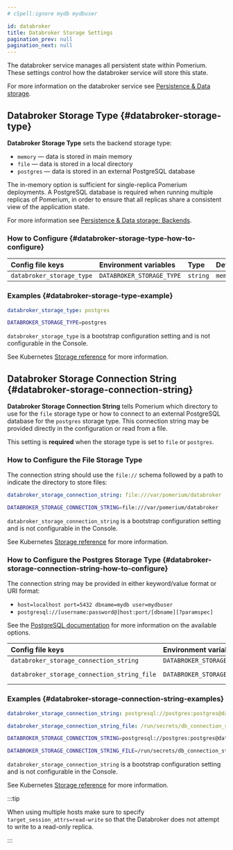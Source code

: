 ```yaml
---
# cSpell:ignore mydb mydbuser

id: databroker
title: Databroker Storage Settings
pagination_prev: null
pagination_next: null
---
```



The databroker service manages all persistent state within Pomerium. These settings control how the databroker service will store this state.

For more information on the databroker service see [Persistence & Data storage](/docs/internals/data-storage).

## Databroker Storage Type {#databroker-storage-type}

**Databroker Storage Type** sets the backend storage type:

- `memory` — data is stored in main memory
- `file` — data is stored in a local directory
- `postgres` — data is stored in an external PostgreSQL database

The in-memory option is sufficient for single-replica Pomerium deployments. A PostgreSQL database is required when running multiple replicas of Pomerium, in order to ensure that all replicas share a consistent view of the application state.

For more information see [Persistence & Data storage: Backends](/docs/internals/data-storage#backends).

### How to Configure {#databroker-storage-type-how-to-configure}

<Tabs>
<TabItem value="Core" label="Core">

| **Config file keys** | **Environment variables** | **Type** | **Default** |
| :-- | :-- | :-- | :-- |
| `databroker_storage_type` | `DATABROKER_STORAGE_TYPE` | `string` | `memory` |

### Examples {#databroker-storage-type-example}

```yaml
databroker_storage_type: postgres
```

```bash
DATABROKER_STORAGE_TYPE=postgres
```

</TabItem>
<TabItem value="Enterprise" label="Enterprise">

`databroker_storage_type` is a bootstrap configuration setting and is not configurable in the Console.

</TabItem>
<TabItem value="Kubernetes" label="Kubernetes">

See Kubernetes [Storage reference](/docs/deploy/k8s/reference#storage) for more information.

</TabItem>
</Tabs>

## Databroker Storage Connection String {#databroker-storage-connection-string}

**Databroker Storage Connection String** tells Pomerium which directory to use for the `file` storage type or how to connect to an external PostgreSQL database for the `postgres` storage type. This connection string may be provided directly in the configuration or read from a file.

This setting is **required** when the storage type is set to `file` or `postgres`.

### How to Configure the File Storage Type

The connection string should use the `file://` schema followed by a path to indicate the directory to store files:

<Tabs>
<TabItem value="Core" label="Core">

```yaml
databroker_storage_connection_string: file:///var/pomerium/databroker
```

```bash
DATABROKER_STORAGE_CONNECTION_STRING=file:///var/pomerium/databroker
```

</TabItem>
<TabItem value="Enterprise" label="Enterprise">

`databroker_storage_connection_string` is a bootstrap configuration setting and is not configurable in the Console.

</TabItem>
<TabItem value="Kubernetes" label="Kubernetes">

See Kubernetes [Storage reference](/docs/deploy/k8s/reference#storage) for more information.

</TabItem>
</Tabs>

### How to Configure the Postgres Storage Type {#databroker-storage-connection-string-how-to-configure}

The connection string may be provided in either keyword/value format or URI format:

- `host=localhost port=5432 dbname=mydb user=mydbuser`
- `postgresql://[username:password@]host:port/[dbname][?paramspec]`

See the [PostgreSQL documentation](https://www.postgresql.org/docs/current/libpq-connect.html#LIBPQ-CONNSTRING) for more information on the available options.

<Tabs>
<TabItem value="Core" label="Core">

| **Config file keys** | **Environment variables** | **Type** |
| :-- | :-- | :-- |
| `databroker_storage_connection_string` | `DATABROKER_STORAGE_CONNECTION_STRING` | `string` |
| `databroker_storage_connection_string_file` | `DATABROKER_STORAGE_CONNECTION_STRING_FILE` | `string` (file path) |

### Examples {#databroker-storage-connection-string-examples}

```yaml
databroker_storage_connection_string: postgresql://postgres:postgres@database/postgres?sslmode=disable
```

```yaml
databroker_storage_connection_string_file: /run/secrets/db_connection_string
```

```bash
DATABROKER_STORAGE_CONNECTION_STRING=postgresql://postgres:postgres@database/postgres?sslmode=disable
```

```bash
DATABROKER_STORAGE_CONNECTION_STRING_FILE=/run/secrets/db_connection_string
```

</TabItem>
<TabItem value="Enterprise" label="Enterprise">

`databroker_storage_connection_string` is a bootstrap configuration setting and is not configurable in the Console.

</TabItem>
<TabItem value="Kubernetes" label="Kubernetes">

See Kubernetes [Storage reference](/docs/deploy/k8s/reference#storage) for more information.

</TabItem>
</Tabs>

:::tip

When using multiple hosts make sure to specify `target_session_attrs=read-write` so that the Databroker does not attempt to write to a read-only replica.

:::
